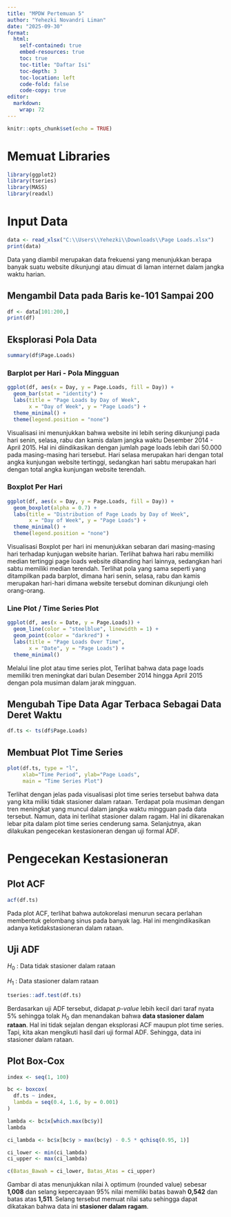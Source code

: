 ---
title: "MPDW Pertemuan 5"
author: "Yehezki Novandri Liman"
date: "2025-09-30"
format:
  html:
    self-contained: true
    embed-resources: true
    toc: true
    toc-title: "Daftar Isi"
    toc-depth: 3
    toc-location: left
    code-fold: false
    code-copy: true
editor:
  markdown:
    wrap: 72
---

```{r setup, include=FALSE}
knitr::opts_chunk$set(echo = TRUE)
```

# Memuat Libraries

```{r}
library(ggplot2)
library(tseries)
library(MASS)
library(readxl)
```
# Input Data

```{r}
data <- read_xlsx("C:\\Users\\Yehezki\\Downloads\\Page Loads.xlsx")
print(data)
```
Data yang diambil merupakan data frekuensi yang menunjukkan berapa banyak suatu website dikunjungi atau dimuat di laman internet dalam jangka waktu harian.

## Mengambil Data pada Baris ke-101 Sampai 200

```{r}
df <- data[101:200,]
print(df)
```
## Eksplorasi Pola Data

```{r}
summary(df$Page.Loads)
```
### Barplot per Hari - Pola Mingguan

```{r}
ggplot(df, aes(x = Day, y = Page.Loads, fill = Day)) +
  geom_bar(stat = "identity") +
  labs(title = "Page Loads by Day of Week",
       x = "Day of Week", y = "Page Loads") +
  theme_minimal() +
  theme(legend.position = "none")
```

Visualisasi ini menunjukkan bahwa website ini lebih sering dikunjungi pada hari senin, selasa, rabu dan kamis dalam jangka waktu Desember 2014 - April 2015. Hal ini diindikasikan dengan jumlah page loads lebih dari 50.000 pada masing-masing hari tersebut. Hari selasa merupakan hari dengan total angka kunjungan website tertinggi, sedangkan hari sabtu merupakan hari dengan total angka kunjungan website terendah.

### Boxplot Per Hari

```{r}
ggplot(df, aes(x = Day, y = Page.Loads, fill = Day)) +
  geom_boxplot(alpha = 0.7) +
  labs(title = "Distribution of Page Loads by Day of Week",
       x = "Day of Week", y = "Page Loads") +
  theme_minimal() +
  theme(legend.position = "none")
```
Visualisasi Boxplot per hari ini menunjukkan sebaran dari masing-masing hari terhadap kunjugan website harian. Terlihat bahwa hari rabu memiliki median tertinggi page loads website dibanding hari lainnya, sedangkan hari sabtu memiliki median terendah. Terlihat pola yang sama seperti yang ditampilkan pada barplot, dimana hari senin, selasa, rabu dan kamis merupakan hari-hari dimana website tersebut dominan dikunjungi oleh orang-orang.

### Line Plot / Time Series Plot

```{r}
ggplot(df, aes(x = Date, y = Page.Loads)) +
  geom_line(color = "steelblue", linewidth = 1) +
  geom_point(color = "darkred") +
  labs(title = "Page Loads Over Time",
       x = "Date", y = "Page Loads") +
  theme_minimal()
```
Melalui line plot atau time series plot, Terlihat bahwa data page loads memiliki tren meningkat dari bulan Desember 2014 hingga April 2015 dengan pola musiman dalam jarak mingguan.

## Mengubah Tipe Data Agar Terbaca Sebagai Data Deret Waktu

```{r}
df.ts <- ts(df$Page.Loads)
```

## Membuat Plot Time Series

```{r}
plot(df.ts, type = "l",
     xlab="Time Period", ylab="Page Loads", 
     main = "Time Series Plot")
```

Terlihat dengan jelas pada visualisasi plot time series tersebut bahwa data yang kita miliki tidak stasioner dalam rataan. Terdapat pola musiman dengan tren meningkat yang muncul dalam jangka waktu mingguan pada data tersebut. Namun, data ini terlihat stasioner dalam ragam. Hal ini dikarenakan lebar pita dalam plot time series cenderung sama. Selanjutnya, akan dilakukan pengecekan kestasioneran dengan uji formal ADF.

# Pengecekan Kestasioneran

## Plot ACF

```{r}
acf(df.ts)
```

Pada plot ACF, terlihat bahwa autokorelasi menurun secara perlahan membentuk gelombang sinus pada banyak lag. Hal ini mengindikasikan adanya ketidakstasioneran dalam rataan.

## Uji ADF

$H_0$ : Data tidak stasioner dalam rataan

$H_1$ : Data stasioner dalam rataan

```{r}
tseries::adf.test(df.ts)
```
Berdasarkan uji ADF tersebut, didapat *p-value* lebih kecil dari taraf nyata 5% sehingga tolak $H_0$ dan menandakan bahwa **data stasioner dalam rataan**. Hal ini tidak sejalan dengan eksplorasi ACF maupun plot time series. Tapi, kita akan mengikuti hasil dari uji formal ADF. Sehingga, data ini stasioner dalam rataan.

## Plot Box-Cox

```{r}
index <- seq(1, 100)

bc <- boxcox(
  df.ts ~ index,
  lambda = seq(0.4, 1.6, by = 0.001)
)

lambda <- bc$x[which.max(bc$y)]
lambda

ci_lambda <- bc$x[bc$y > max(bc$y) - 0.5 * qchisq(0.95, 1)]

ci_lower <- min(ci_lambda)
ci_upper <- max(ci_lambda)

c(Batas_Bawah = ci_lower, Batas_Atas = ci_upper)
```

Gambar di atas menunjukkan nilai λ optimum (rounded value) sebesar **1,008** dan selang kepercayaan 95% nilai memiliki batas bawah **0,542** dan batas atas **1,511**. Selang tersebut memuat nilai satu sehingga dapat dikatakan bahwa data ini **stasioner dalam ragam**.